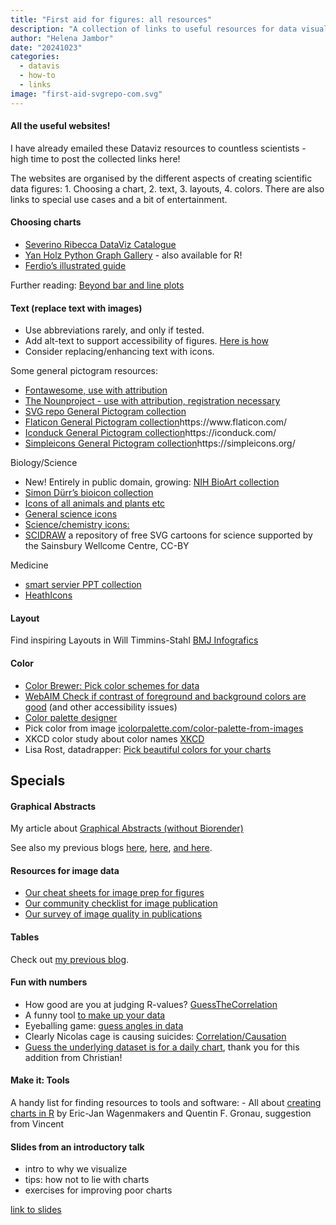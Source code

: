 ```yaml
---
title: "First aid for figures: all resources"
description: "A collection of links to useful resources for data visualization"
author: "Helena Jambor"
date: "20241023"
categories:
  - datavis
  - how-to
  - links
image: "first-aid-svgrepo-com.svg"
---
```

#### All the useful websites! 
I have already emailed these Dataviz resources to countless scientists - high time to post the collected links here!

The websites are organised by the different aspects of creating scientific data figures: 1. Choosing a chart, 2. text, 3. layouts, 4. colors. There are also links to special use cases and a bit of entertainment. 

#### Choosing charts
- [Severino Ribecca DataViz Catalogue](http://www.datavizcatalogue.com/)
- [Yan Holz Python Graph Gallery](https://python-graph-gallery.com/) - also available for R! 
- [Ferdio's illustrated guide](http://datavizproject.com/)

Further reading: [Beyond bar and line plots](https://journals.plos.org/plosbiology/article?id=10.1371/journal.pbio.1002128)

#### Text (replace text with images)
- Use abbreviations rarely, and only if tested.
- Add alt-text to support accessibility of figures. [Here is how](https://www.perkins.org/resource/how-write-alt-text-and-image-descriptions-visually-impaired/)
- Consider replacing/enhancing text with icons.  

Some general pictogram resources:

- [Fontawesome, use with attribution](https://fontawesome.com/icons?d=gallery&c=animals)
- [The Nounproject - use with attribution, registration necessary](https://thenounproject.com/)
- [SVG repo General Pictogram collection](https://www.svgrepo.com/)
- [Flaticon General Pictogram collection]()https://www.flaticon.com/
- [Iconduck General Pictogram collection]()https://iconduck.com/
- [Simpleicons General Pictogram collection]()https://simpleicons.org/

Biology/Science

- New! Entirely in public domain, growing: [NIH BioArt collection](https://bioart.niaid.nih.gov/)
- [Simon Dürr's bioicon collection](https://bioicons.com/)
- [Icons of all animals and plants etc](http://phylopic.org)
- [General science icons](https://www.ebi.ac.uk/style-lab/general/fonts/v1.3/)
- [Science/chemistry icons:](https://reactome.org/icon-lib)
- [SCIDRAW](https://scidraw.io/) a repository of free SVG cartoons for science supported by the Sainsbury Wellcome Centre, CC-BY

Medicine 

- [smart servier PPT collection](https://smart.servier.com/)
- [HeathIcons](https://healthicons.org/)

#### Layout 
Find inspiring Layouts in Will Timmins-Stahl [BMJ Infografics](https://www.bmj.com/infographics)

#### Color
- [Color Brewer: Pick color schemes for data](https://colorbrewer2.org)
- [WebAIM Check if contrast of foreground and background colors are good](https://webaim.org/resources/contrastchecker/) (and other accessibility issues) 
- [Color palette designer](http://paletton.com)
- Pick color from image [icolorpalette.com/color-palette-from-images](http://icolorpalette.com/color-palette-from-images)
- XKCD color study about color names [XKCD](https://blog.xkcd.com/2010/05/03/color-survey-results/)
- Lisa Rost, datadrapper: [Pick beautiful colors for your charts](https://blog.datawrapper.de/beautifulcolors/)

## Specials
#### Graphical Abstracts
My article about [Graphical Abstracts (without Biorender)](https://journals.plos.org/ploscompbiol/article?id=10.1371/journal.pcbi.1011789)

See also my previous blogs [here ](../GraphicalAbstract_1/index.qmd), [here](../GraphicalAbstracts_2/index.qmd), [and here](../GraphicalAbstracts_3/GraphicalAbstracts.qmd).

#### Resources for image data
- [Our cheat sheets for image prep for figures](https://www.ncbi.nlm.nih.gov/pmc/articles/PMC7931257/)
- [Our community checklist for image publication](https://www.nature.com/articles/s41592-023-01987-9)
- [Our survey of image quality in publications](https://journals.plos.org/plosbiology/article?id=10.1371/journal.pbio.3001161)

#### Tables
Check out [my previous blog](../Tables/TableDesign.qmd).

#### Fun with numbers
- How good are you at judging R-values? [GuessTheCorrelation](http://guessthecorrelation.com/)
- A funny tool [to make up your data](http://robertgrantstats.co.uk/drawmydata.html)
- Eyeballing game: [guess angles in data](http://woodgears.ca/eyeball/)
- Clearly Nicolas cage is causing suicides: [Correlation/Causation](http://www.tylervigen.com/spurious-correlations)
- [Guess the underlying dataset is for a daily chart](https://www.graphs.world/), thank you for this addition from Christian! 

#### Make it: Tools
A handy list for finding resources to tools and software:
- All about [creating charts in R](https://shinyapps.org/apps/RGraphCompendium/index.php) by Eric-Jan Wagenmakers and Quentin F. Gronau, suggestion from Vincent

#### Slides from an introductory talk 
- intro to why we visualize
- tips: how not to lie with charts
- exercises for improving poor charts 

[link to slides](https://www.dropbox.com/scl/fi/q9xknt6oq60t77hrzdshs/2024-10-08_HelenaJambor_handout.pdf?rlkey=ivpwlankzh4kvg9uvwelzo2r5&st=1u3ctz9b&dl=0)





